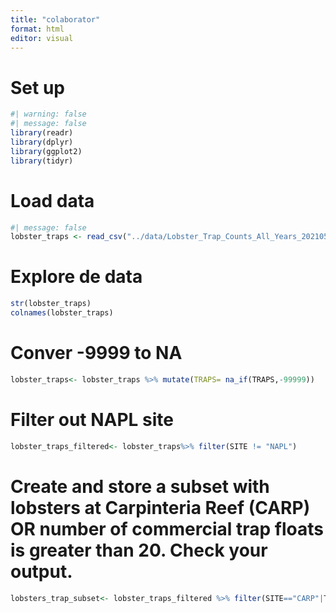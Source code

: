 ```yaml
---
title: "colaborator"
format: html
editor: visual
---
```

# Set up
```r
#| warning: false
#| message: false
library(readr)
library(dplyr)
library(ggplot2)
library(tidyr)
```

# Load data
```r
#| message: false
lobster_traps <- read_csv("../data/Lobster_Trap_Counts_All_Years_20210519.csv")
```

# Explore de data 
```r
str(lobster_traps)
colnames(lobster_traps)
```

# Conver -9999 to NA
```r
lobster_traps<- lobster_traps %>% mutate(TRAPS= na_if(TRAPS,-99999))
```
# Filter out NAPL site
```r
lobster_traps_filtered<- lobster_traps%>% filter(SITE != "NAPL")

```
# Create and store a subset with lobsters at Carpinteria Reef (CARP) OR number of commercial trap floats is greater than 20. Check your output.

```r
lobsters_trap_subset<- lobster_traps_filtered %>% filter(SITE=="CARP"|TRAPS>20)
```


